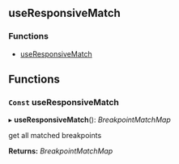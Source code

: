 <!-- This file generate automatically, should not modify that directly -->


<Meta title="API Reference/Hooks/useResponsiveMatch" />

## useResponsiveMatch

### Functions

- [useResponsiveMatch](#const-useresponsivematch)

## Functions

### `Const` useResponsiveMatch

▸ **useResponsiveMatch**(): _BreakpointMatchMap_

get all matched breakpoints

**Returns:** _BreakpointMatchMap_
